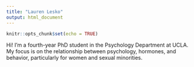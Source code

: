 ```yaml
---
title: "Lauren Lesko"
output: html_document
---
```


```r
knitr::opts_chunk$set(echo = TRUE)
```


Hi! I’m a fourth-year PhD student in the Psychology Department at UCLA. My focus is on the relationship between psychology, hormones, and behavior, particularly for women and sexual minorities.